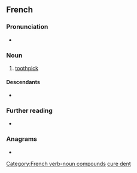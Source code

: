 ==French==
{{wikipedia|lang=fr}}

===Pronunciation===
* {{fr-IPA}}

===Noun===
{{fr-noun|head=[[cure]]-[[dent]]|m|cure-dents}}

# [[toothpick]]

====Descendants====
* {{desc|tr|kürdan}}

===Further reading===
* {{R:TLFi}}

===Anagrams===
* {{l|fr|déçurent}}

[[Category:French verb-noun compounds]]
[[Category:fr:Dental hygiene|cure dent]]